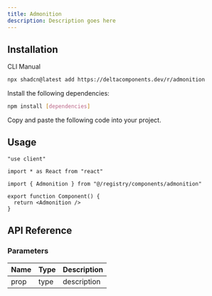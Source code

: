 ```yaml
---
title: Admonition
description: Description goes here
---
```


<ComponentPreview name="admonition-demo" />

## Installation

<Tabs defaultValue="cli">

<TabsList>
  <TabsTrigger value="cli">CLI</TabsTrigger>
  <TabsTrigger value="manual">Manual</TabsTrigger>
</TabsList>

<TabsContent value="cli">

```bash
npx shadcn@latest add https://deltacomponents.dev/r/admonition
```

</TabsContent>

<TabsContent value="manual">

<Steps>

<Step>Install the following dependencies:</Step>

```bash
npm install [dependencies]
```

<Step>Copy and paste the following code into your project.</Step>

<ComponentSource name="admonition" />

</Steps>

</TabsContent>

</Tabs>

## Usage

```tsx
"use client"

import * as React from "react"

import { Admonition } from "@/registry/components/admonition"

export function Component() {
  return <Admonition />
}
```

## API Reference

### Parameters

| Name | Type | Description |
| ---- | ---- | ----------- |
| prop | type | description |
